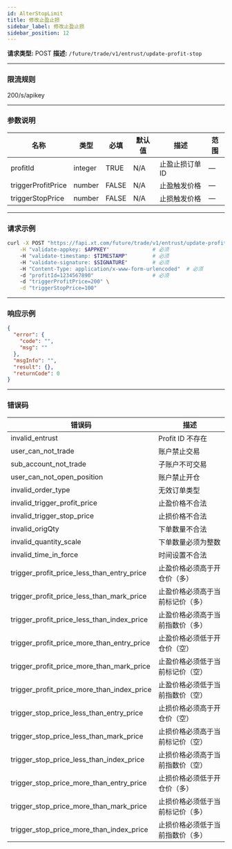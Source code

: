 ```yaml
---
id: AlterStopLimit
title: 修改止盈止损
sidebar_label: 修改止盈止损
sidebar_position: 12
---
```


**请求类型:** POST
**描述:** `/future/trade/v1/entrust/update-profit-stop`

---

### 限流规则

200/s/apikey

---

### 参数说明
| 名称 | 类型 | 必填 | 默认值 | 描述 | 范围 |
|------|------|------|--------|------|------|
| profitId | integer | TRUE | N/A | 止盈止损订单ID | — |
| triggerProfitPrice | number | FALSE | N/A | 止盈触发价格 | — |
| triggerStopPrice | number | FALSE | N/A | 止损触发价格 | — |

---

### 请求示例
```bash
curl -X POST "https://fapi.xt.com/future/trade/v1/entrust/update-profit-stop" \
    -H "validate-appkey: $APPKEY"              # 必须
    -H "validate-timestamp: $TIMESTAMP"        # 必须
    -H "validate-signature: $SIGNATURE"        # 必须
    -H "Content-Type: application/x-www-form-urlencoded"  # 必须
    -d "profitId=1234567890"                   # 必须
    -d "triggerProfitPrice=200" \
    -d "triggerStopPrice=100"
```

---

### 响应示例
```json
{
  "error": {
    "code": "",
    "msg": ""
  },
  "msgInfo": "",
  "result": {},
  "returnCode": 0
}
```

---

### 错误码
| 错误码 | 描述 |
|---------|------|
| invalid_entrust | Profit ID 不存在 |
| user_can_not_trade | 账户禁止交易 |
| sub_account_not_trade | 子账户不可交易 |
| user_can_not_open_position | 账户禁止开仓 |
| invalid_order_type | 无效订单类型 |
| invalid_trigger_profit_price | 止盈价格不合法 |
| invalid_trigger_stop_price | 止损价格不合法 |
| invalid_origQty | 下单数量不合法 |
| invalid_quantity_scale | 下单数量必须为整数 |
| invalid_time_in_force | 时间设置不合法 |
| trigger_profit_price_less_than_entry_price | 止盈价格必须高于开仓价（多） |
| trigger_profit_price_less_than_mark_price | 止盈价格必须高于当前标记价（多） |
| trigger_profit_price_less_than_index_price | 止盈价格必须高于当前指数价（多） |
| trigger_profit_price_more_than_entry_price | 止盈价格必须低于开仓价（空） |
| trigger_profit_price_more_than_mark_price | 止盈价格必须低于当前标记价（空） |
| trigger_profit_price_more_than_index_price | 止盈价格必须低于当前指数价（空） |
| trigger_stop_price_less_than_entry_price | 止损价格必须高于开仓价（空） |
| trigger_stop_price_less_than_mark_price | 止损价格必须高于当前标记价（空） |
| trigger_stop_price_less_than_index_price | 止损价格必须高于当前指数价（空） |
| trigger_stop_price_more_than_entry_price | 止损价格必须低于开仓价（多） |
| trigger_stop_price_more_than_mark_price | 止损价格必须低于当前标记价（多） |
| trigger_stop_price_more_than_index_price | 止损价格必须低于当前指数价（多） |
